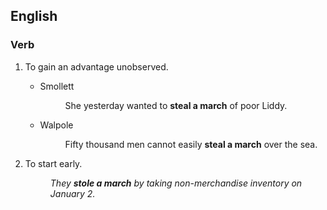 ==English==

===Verb===
{{head|en|verb|head=[[steal]] [[a]] [[march]]}}

# {{lb|en|intransitive|idiomatic}} To gain an advantage unobserved.
#* Smollett
#*: She yesterday wanted to '''steal a march''' of poor Liddy.
#* Walpole
#*: Fifty thousand men cannot easily '''steal a march''' over the sea.
# {{lb|en|intransitive|idiomatic}} To start early.
#: ''They '''stole a march''' by taking non-merchandise inventory on January 2.''